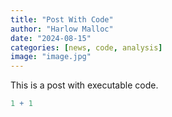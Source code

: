 ```yaml
---
title: "Post With Code"
author: "Harlow Malloc"
date: "2024-08-15"
categories: [news, code, analysis]
image: "image.jpg"
---
```


This is a post with executable code.

```r
1 + 1
```
